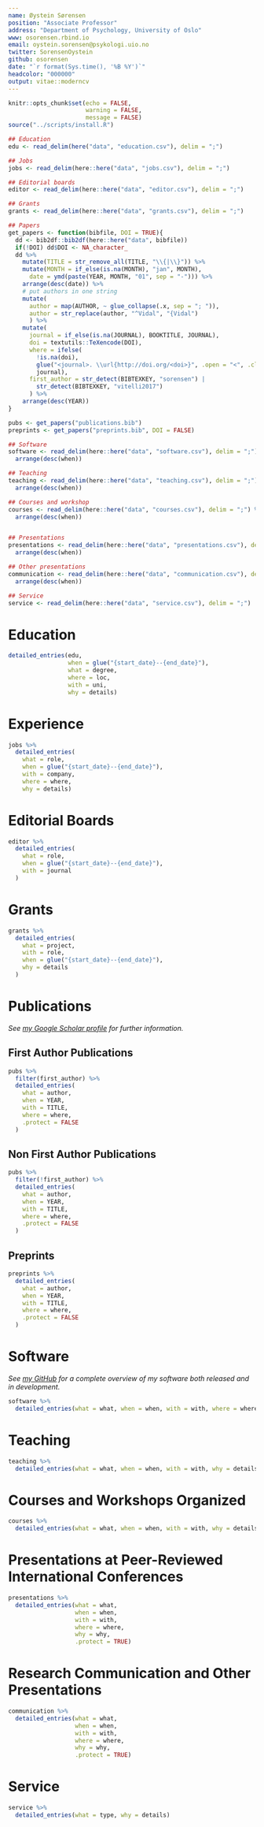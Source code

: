 ```yaml
---
name: Øystein Sørensen
position: "Associate Professor"
address: "Department of Psychology, University of Oslo"
www: osorensen.rbind.io
email: oystein.sorensen@psykologi.uio.no
twitter: SorensenOystein
github: osorensen
date: "`r format(Sys.time(), '%B %Y')`"
headcolor: "000000"
output: vitae::moderncv
---
```


```r
knitr::opts_chunk$set(echo = FALSE, 
                      warning = FALSE,
                      message = FALSE)
source("../scripts/install.R")
```

```r
## Education
edu <- read_delim(here("data", "education.csv"), delim = ";")

## Jobs
jobs <- read_delim(here::here("data", "jobs.csv"), delim = ";")

## Editorial boards
editor <- read_delim(here::here("data", "editor.csv"), delim = ";")

## Grants
grants <- read_delim(here::here("data", "grants.csv"), delim = ";")

## Papers
get_papers <- function(bibfile, DOI = TRUE){
  dd <- bib2df::bib2df(here::here("data", bibfile))
  if(!DOI) dd$DOI <- NA_character_
  dd %>%   
    mutate(TITLE = str_remove_all(TITLE, "\\{|\\}")) %>% 
    mutate(MONTH = if_else(is.na(MONTH), "jan", MONTH),
      date = ymd(paste(YEAR, MONTH, "01", sep = "-"))) %>% 
    arrange(desc(date)) %>% 
    # put authors in one string
    mutate(
      author = map(AUTHOR, ~ glue_collapse(.x, sep = "; ")),
      author = str_replace(author, "^Vidal", "{Vidal")
      ) %>% 
    mutate(
      journal = if_else(is.na(JOURNAL), BOOKTITLE, JOURNAL),
      doi = textutils::TeXencode(DOI),
      where = ifelse(
        !is.na(doi),
        glue("<journal>. \\url{http://doi.org/<doi>}", .open = "<", .close = ">"),
        journal),
      first_author = str_detect(BIBTEXKEY, "sorensen") | 
        str_detect(BIBTEXKEY, "vitelli2017")
      ) %>% 
    arrange(desc(YEAR))
}

pubs <- get_papers("publications.bib")
preprints <- get_papers("preprints.bib", DOI = FALSE)

## Software
software <- read_delim(here::here("data", "software.csv"), delim = ";") %>% 
  arrange(desc(when))

## Teaching
teaching <- read_delim(here::here("data", "teaching.csv"), delim = ";") %>% 
  arrange(desc(when))

## Courses and workshop
courses <- read_delim(here::here("data", "courses.csv"), delim = ";") %>% 
  arrange(desc(when))


## Presentations
presentations <- read_delim(here::here("data", "presentations.csv"), delim = ";") %>% 
  arrange(desc(when))

## Other presentations
communication <- read_delim(here::here("data", "communication.csv"), delim = ";") %>% 
  arrange(desc(when))

## Service
service <- read_delim(here::here("data", "service.csv"), delim = ";")
```

# Education

```r
detailed_entries(edu,
                 when = glue("{start_date}--{end_date}"),
                 what = degree,
                 where = loc,
                 with = uni,
                 why = details)

```

# Experience

```r
jobs %>%
  detailed_entries(
    what = role,
    when = glue("{start_date}--{end_date}"),
    with = company,
    where = where,
    why = details)
```

# Editorial Boards

```r
editor %>%
  detailed_entries(
    what = role,
    when = glue("{start_date}--{end_date}"),
    with = journal
  )
```

# Grants

```r
grants %>% 
  detailed_entries(
    what = project,
    with = role,
    when = glue("{start_date}--{end_date}"),
    why = details
  )
```


# Publications

*See [my Google Scholar profile](https://scholar.google.com/citations?user=neOqbw0AAAAJ&hl=no) for further information.*
\hfill\break

## First Author Publications



```r
pubs %>% 
  filter(first_author) %>% 
  detailed_entries(
    what = author,
    when = YEAR,
    with = TITLE,
    where = where,
    .protect = FALSE
  )
```

## Non First Author Publications

```r
pubs %>% 
  filter(!first_author) %>% 
  detailed_entries(
    what = author,
    when = YEAR,
    with = TITLE,
    where = where,
    .protect = FALSE
  )
```


## Preprints

```r
preprints %>%
  detailed_entries(
    what = author,
    when = YEAR,
    with = TITLE,
    where = where,
    .protect = FALSE
  )
```



# Software

*See [my GitHub](https://github.com/osorensen/) for a complete overview of my software both released and in development.*
\hfill\break


```r
software %>% 
  detailed_entries(what = what, when = when, with = with, where = where, why = why)
```




# Teaching

```r
teaching %>%
  detailed_entries(what = what, when = when, with = with, why = details, where = where)
```


# Courses and Workshops Organized

```r
courses %>%
  detailed_entries(what = what, when = when, with = with, why = details, where = where)
```


# Presentations at Peer-Reviewed International Conferences

```r
presentations %>%
  detailed_entries(what = what,
                   when = when,
                   with = with,
                   where = where,
                   why = why,
                   .protect = TRUE)
```


# Research Communication and Other Presentations

```r
communication %>%
  detailed_entries(what = what,
                   when = when,
                   with = with,
                   where = where,
                   why = why,
                   .protect = TRUE)
```

# Service

```r
service %>%
  detailed_entries(what = type, why = details)
```
